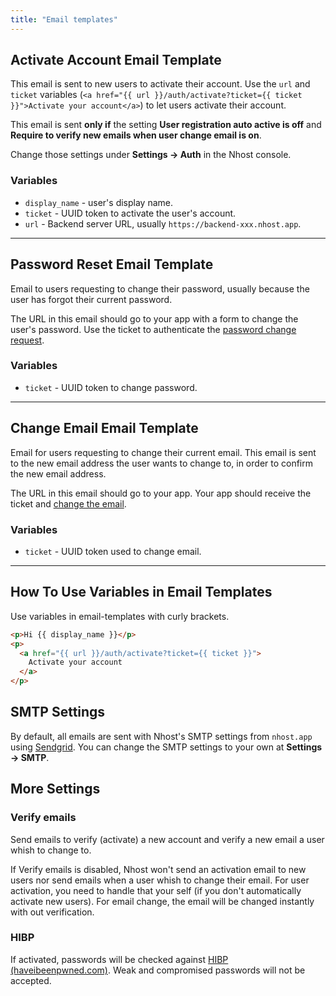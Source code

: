 ```yaml
---
title: "Email templates"
---
```


## Activate Account Email Template

This email is sent to new users to activate their account. Use the `url` and `ticket` variables (`<a href="{{ url }}/auth/activate?ticket={{ ticket }}">Activate your account</a>`) to let users activate their account.

This email is sent **only if** the setting **User registration auto active is off** and **Require to verify new emails when user change email is on**.

Change those settings under **Settings -> Auth** in the Nhost console.

### Variables

- `display_name` - user's display name.
- `ticket` - UUID token to activate the user's account.
- `url` - Backend server URL, usually `https://backend-xxx.nhost.app`.

---

## Password Reset Email Template

Email to users requesting to change their password, usually because the user has forgot their current password.

The URL in this email should go to your app with a form to change the user's password. Use the ticket to authenticate the [password change request](https://nhost.github.io/hasura-backend-plus/api.html#change-password-change).

### Variables

- `ticket` - UUID token to change password.

---

## Change Email Email Template

Email for users requesting to change their current email. This email is sent to the new email address the user wants to change to, in order to confirm the new email address.

The URL in this email should go to your app. Your app should receive the ticket and [change the email](https://nhost.github.io/hasura-backend-plus/api.html#change-email-change).

### Variables

- `ticket` - UUID token used to change email.

---

## How To Use Variables in Email Templates

Use variables in email-templates with curly brackets.

```html
<p>Hi {{ display_name }}</p>
<p>
  <a href="{{ url }}/auth/activate?ticket={{ ticket }}">
    Activate your account
  </a>
</p>
```

## SMTP Settings

By default, all emails are sent with Nhost's SMTP settings from `nhost.app` using [Sendgrid](https://sendgrid.com/). You can change the SMTP settings to your own at **Settings -> SMTP**.

## More Settings

### Verify emails

Send emails to verify (activate) a new account and verify a new email a user whish to change to.

If Verify emails is disabled, Nhost won't send an activation email to new users nor send emails when a user whish to change their email. For user activation, you need to handle that your self (if you don't automatically activate new users). For email change, the email will be changed instantly with out verification.

### HIBP

If activated, passwords will be checked against [HIBP (haveibeenpwned.com)](https://haveibeenpwned.com/). Weak and compromised passwords will not be accepted.
